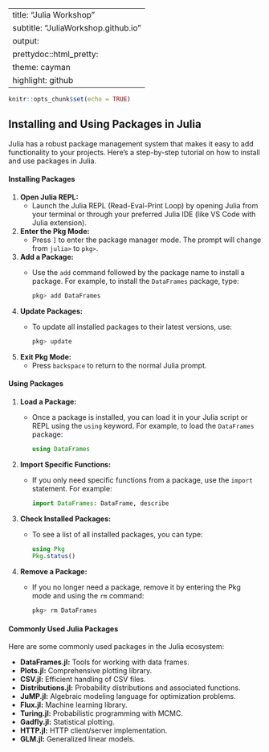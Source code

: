 
---
title: "Julia Workshop" 
subtitle: "JuliaWorkshop.github.io"
output:
  prettydoc::html_pretty:
    theme: cayman
    highlight: github
---

```r
knitr::opts_chunk$set(echo = TRUE)
```

## Installing and Using Packages in Julia

Julia has a robust package management system that makes it easy to add functionality to your projects. Here’s a step-by-step tutorial on how to install and use packages in Julia.

#### **Installing Packages**

1. **Open Julia REPL:**
   - Launch the Julia REPL (Read-Eval-Print Loop) by opening Julia from your terminal or through your preferred Julia IDE (like VS Code with Julia extension).

2. **Enter the Pkg Mode:**
   - Press `]` to enter the package manager mode. The prompt will change from `julia>` to `pkg>`.

3. **Add a Package:**
   - Use the `add` command followed by the package name to install a package. For example, to install the `DataFrames` package, type:
     ```julia
     pkg> add DataFrames
     ```

4. **Update Packages:**
   - To update all installed packages to their latest versions, use:
     ```julia
     pkg> update
     ```

5. **Exit Pkg Mode:**
   - Press `backspace` to return to the normal Julia prompt.

#### **Using Packages**

1. **Load a Package:**
   - Once a package is installed, you can load it in your Julia script or REPL using the `using` keyword. For example, to load the `DataFrames` package:
     ```julia
     using DataFrames
     ```

2. **Import Specific Functions:**
   - If you only need specific functions from a package, use the `import` statement. For example:
     ```julia
     import DataFrames: DataFrame, describe
     ```

3. **Check Installed Packages:**
   - To see a list of all installed packages, you can type:
     ```julia
     using Pkg
     Pkg.status()
     ```

4. **Remove a Package:**
   - If you no longer need a package, remove it by entering the Pkg mode and using the `rm` command:
     ```julia
     pkg> rm DataFrames
     ```

#### **Commonly Used Julia Packages**

Here are some commonly used packages in the Julia ecosystem:

- **DataFrames.jl:** Tools for working with data frames.
- **Plots.jl:** Comprehensive plotting library.
- **CSV.jl:** Efficient handling of CSV files.
- **Distributions.jl:** Probability distributions and associated functions.
- **JuMP.jl:** Algebraic modeling language for optimization problems.
- **Flux.jl:** Machine learning library.
- **Turing.jl:** Probabilistic programming with MCMC.
- **Gadfly.jl:** Statistical plotting.
- **HTTP.jl:** HTTP client/server implementation.
- **GLM.jl:** Generalized linear models.
